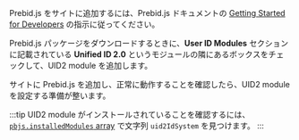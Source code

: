 <!-- GWH "Add Prebid.js to Your Site" section is identical for integration-prebid-client-side.md, integration-prebid-client-server.md -->

Prebid.js をサイトに追加するには、Prebid.js ドキュメントの [Getting Started for Developers](https://docs.prebid.org/dev-docs/getting-started.html) の指示に従ってください。

Prebid.js パッケージをダウンロードするときに、**User ID Modules** セクションに記載されている **Unified ID 2.0** というモジュールの隣にあるボックスをチェックして、UID2 module を追加します。

サイトに Prebid.js を追加し、正常に動作することを確認したら、UID2 module を設定する準備が整います。

:::tip
UID2 module がインストールされていることを確認するには、[`pbjs.installedModules` array](https://docs.prebid.org/dev-docs/publisher-api-reference/installedModules.html) で文字列 `uid2IdSystem` を見つけます。
:::
